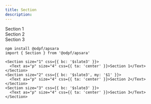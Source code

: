 ```yaml
---
title: Section
description: 
---
```


<Preview>
  <Container
    css={{
      width:"100%",
      flexDirection: "column",
      alignItems: "center",
      gap: "$3",
    }}
  >
  <Section size="1" css={{ bc: '$slate3' }}>
    <Text as="p" size="4" css={{ ta: 'center' }}>Section 1</Text>
  </Section>
  <Section size="2" css={{ bc: '$slate3', my: '$1' }}>
    <Text as="p" size="4" css={{ ta: 'center' }}>Section 2</Text>
  </Section>
  <Section size="3" css={{ bc: '$slate3' }}>
    <Text as="p" size="4" css={{ ta: 'center' }}>Section 3</Text>
  </Section>
  </Container>
</Preview>


```tsx outline=true
npm install @odpf/apsara
import { Section } from '@odpf/apsara'

<Section size="1" css={{ bc: '$slate3' }}>
  <Text as="p" size="4" css={{ ta: 'center' }}>Section 1</Text>
</Section>
<Section size="2" css={{ bc: '$slate3', my: '$1' }}>
  <Text as="p" size="4" css={{ ta: 'center' }}>Section 2</Text>
</Section>
<Section size="3" css={{ bc: '$slate3' }}>
  <Text as="p" size="4" css={{ ta: 'center' }}>Section 3</Text>
</Section>
```

